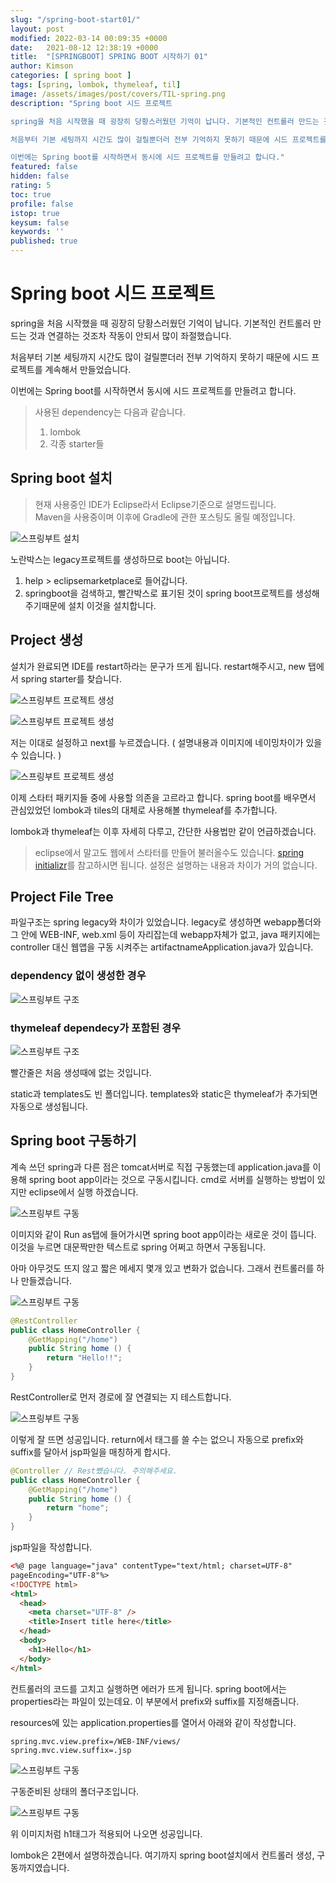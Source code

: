 ```yaml
---
slug: "/spring-boot-start01/"
layout: post
modified: 2022-03-14 00:09:35 +0000
date:   2021-08-12 12:38:19 +0000
title:  "[SPRINGBOOT] SPRING BOOT 시작하기 01"
author: Kimson
categories: [ spring boot ]
tags: [spring, lombok, thymeleaf, til]
image: /assets/images/post/covers/TIL-spring.png
description: "Spring boot 시드 프로젝트

spring을 처음 시작했을 때 굉장히 당황스러웠던 기억이 납니다. 기본적인 컨트롤러 만드는 것과 연결하는 것조차 작동이 안되서 많이 좌절했습니다.

처음부터 기본 세팅까지 시간도 많이 걸릴뿐더러 전부 기억하지 못하기 때문에 시드 프로젝트를 계속해서 만들었습니다.

이번에는 Spring boot를 시작하면서 동시에 시드 프로젝트를 만들려고 합니다."
featured: false
hidden: false
rating: 5
toc: true
profile: false
istop: true
keysum: false
keywords: ''
published: true
---
```


# Spring boot 시드 프로젝트

spring을 처음 시작했을 때 굉장히 당황스러웠던 기억이 납니다. 기본적인 컨트롤러 만드는 것과 연결하는 것조차 작동이 안되서 많이 좌절했습니다.

처음부터 기본 세팅까지 시간도 많이 걸릴뿐더러 전부 기억하지 못하기 때문에 시드 프로젝트를 계속해서 만들었습니다.

이번에는 Spring boot를 시작하면서 동시에 시드 프로젝트를 만들려고 합니다.

> 사용된 dependency는 다음과 같습니다.
>
> 1. lombok
> 2. 각종 starter들

## Spring boot 설치

> 현재 사용중인 IDE가 Eclipse라서 Eclipse기준으로 설명드립니다.  
> Maven을 사용중이며 이후에 Gradle에 관한 포스팅도 올릴 예정입니다.

![스프링부트 설치](/assets/images/post/springboot/springboot01.png)

노란박스는 legacy프로젝트를 생성하므로 boot는 아닙니다.

1. help > eclipsemarketplace로 들어갑니다.
2. springboot을 검색하고, 빨간박스로 표기된 것이 spring boot프로젝트를 생성해주기때문에 설치 이것을 설치합니다.

## Project 생성

설치가 완료되면 IDE를 restart하라는 문구가 뜨게 됩니다. restart해주시고, new 탭에서 spring starter를 찾습니다.

![스프링부트 프로젝트 생성](/assets/images/post/springboot/springboot02.png)

![스프링부트 프로젝트 생성](/assets/images/post/springboot/springboot03.png)

저는 이대로 설정하고 next를 누르겠습니다. ( 설명내용과 이미지에 네이밍차이가 있을 수 있습니다. )

![스프링부트 프로젝트 생성](/assets/images/post/springboot/springboot04.png)

이제 스타터 패키지들 중에 사용할 의존을 고르라고 합니다. spring boot를 배우면서 관심있었던 lombok과 tiles의 대체로 사용해볼 thymeleaf를 추가합니다.

lombok과 thymeleaf는 이후 자세히 다루고, 간단한 사용법만 같이 언급하겠습니다.

> eclipse에서 말고도 웹에서 스타터를 만들어 불러올수도 있습니다. [spring initializr](https://start.spring.io/)를 참고하시면 됩니다. 설정은 설명하는 내용과 차이가 거의 없습니다.

## Project File Tree

파일구조는 spring legacy와 차이가 있었습니다. legacy로 생성하면 webapp폴더와 그 안에 WEB-INF, web.xml 등이 자리잡는데 webapp자체가 없고, java 패키지에는 controller 대신 웹앱을 구동 시켜주는 artifactnameApplication.java가 있습니다.

### dependency 없이 생성한 경우

![스프링부트 구조](/assets/images/post/springboot/springboot06.png)

### thymeleaf dependecy가 포함된 경우

![스프링부트 구조](/assets/images/post/springboot/springboot05.png)

빨간줄은 처음 생성때에 없는 것입니다.

static과 templates도 빈 폴더입니다. templates와 static은 thymeleaf가 추가되면 자동으로 생성됩니다.

## Spring boot 구동하기

계속 쓰던 spring과 다른 점은 tomcat서버로 직접 구동했는데 application.java를 이용해 spring boot app이라는 것으로 구동시킵니다. cmd로 서버를 실행하는 방법이 있지만 eclipse에서 실행 하겠습니다.

![스프링부트 구동](/assets/images/post/springboot/springboot07.png)

이미지와 같이 Run as탭에 들어가시면 spring boot app이라는 새로운 것이 뜹니다. 이것을 누르면 대문짝만한 텍스트로 spring 어쩌고 하면서 구동됩니다.

아마 아무것도 뜨지 않고 짧은 메세지 몇개 있고 변화가 없습니다. 그래서 컨트롤러를 하나 만들겠습니다.

![스프링부트 구동](/assets/images/post/springboot/springboot08.png)

```java
@RestController
public class HomeController {
	@GetMapping("/home")
	public String home () {
		return "Hello!!";
	}
}
```

RestController로 먼저 경로에 잘 연결되는 지 테스트합니다.

![스프링부트 구동](/assets/images/post/springboot/springboot09.png)

이렇게 잘 뜨면 성공입니다. return에서 태그를 쓸 수는 없으니 자동으로 prefix와 suffix를 달아서 jsp파일을 매칭하게 합시다.

```java
@Controller // Rest뺐습니다. 주의해주세요.
public class HomeController {
	@GetMapping("/home")
	public String home () {
		return "home";
	}
}
```

jsp파일을 작성합니다.

```html
<%@ page language="java" contentType="text/html; charset=UTF-8"
pageEncoding="UTF-8"%>
<!DOCTYPE html>
<html>
  <head>
    <meta charset="UTF-8" />
    <title>Insert title here</title>
  </head>
  <body>
    <h1>Hello</h1>
  </body>
</html>
```

컨트롤러의 코드를 고치고 실행하면 에러가 뜨게 됩니다. spring boot에서는 properties라는 파일이 있는데요. 이 부분에서 prefix와 suffix를 지정해줍니다.

resources에 있는 application.properties를 열어서 아래와 같이 작성합니다.

```text
spring.mvc.view.prefix=/WEB-INF/views/
spring.mvc.view.suffix=.jsp
```

![스프링부트 구동](/assets/images/post/springboot/springboot10.png)

구동준비된 상태의 폴더구조입니다.

![스프링부트 구동](/assets/images/post/springboot/springboot11.png)

위 이미지처럼 h1태그가 적용되어 나오면 성공입니다.

lombok은 2편에서 설명하겠습니다. 여기까지 spring boot설치에서 컨트롤러 생성, 구동까지였습니다.

